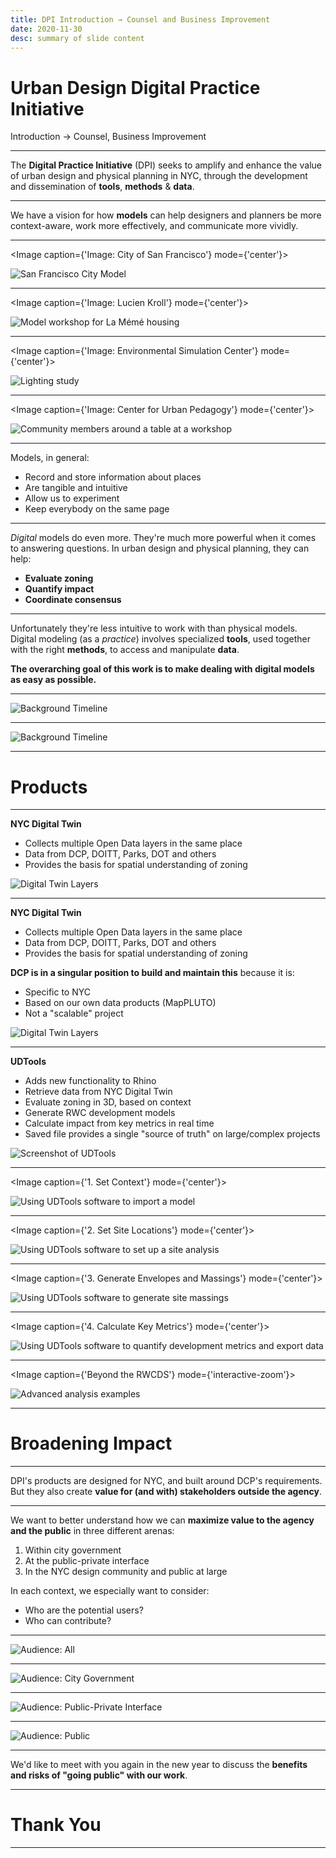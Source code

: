 ```yaml
---
title: DPI Introduction → Counsel and Business Improvement
date: 2020-11-30
desc: summary of slide content
---
```


<!-- IMPORT LAYOUTS AND ADDITIONAL COMPONENTS TO INCLUDE -->


<!-- END IMPORTS, BEGIN FIRST SLIDE -->

# Urban Design **Digital Practice Initiative**

Introduction → Counsel, Business Improvement

---

The **Digital Practice Initiative** (DPI) seeks to amplify and enhance the value of urban design and physical planning in NYC, through the development and dissemination of **tools**, **methods** & **data**.

---

We have a vision for how **models** can help designers and planners be more context-aware, work more effectively, and communicate more vividly.

---

<Image caption={'Image: City of San Francisco'} mode={'center'}>

![San Francisco City Model](../assets/2019/00/precedent_sf-city-model.jpg)

</Image>


---

<Image caption={'Image: Lucien Kroll'} mode={'center'}>

![Model workshop for La Mémé housing](../assets/2020/12/precedent_kroll-1.png)

</Image>


---

<Image caption={'Image: Environmental Simulation Center'} mode={'center'}>

![Lighting study](../assets/2020/12/precedent_environmental-sim-center.jpg)

</Image>

---

<Image caption={'Image: Center for Urban Pedagogy'} mode={'center'}>

![Community members around a table at a workshop](../assets/2020/12/precedent_cup.jpg)

</Image>

---

Models, in general:

- Record and store information about places
- Are tangible and intuitive
- Allow us to experiment
- Keep everybody on the same page

---

*Digital* models do even more. They're much more powerful when it comes to answering questions. In urban design and physical planning, they can help:

- **Evaluate zoning**
- **Quantify impact**
- **Coordinate consensus**

---

Unfortunately they're less intuitive to work with than physical models. Digital modeling (as a *practice*) involves specialized **tools**, used together with the right **methods**, to access and manipulate **data**.

**The overarching goal of this work is to make dealing with digital models as easy as possible.**

---

![Background Timeline](../assets/2020/12/timeline-background.svg)

---

![Background Timeline](../assets/2020/12/timeline-background-themes.svg)

---

# **Products**

---

<ImageRight>

**NYC Digital Twin**

- Collects multiple Open Data layers in the same place
- Data from DCP, DOITT, Parks, DOT and others
- Provides the basis for spatial understanding of zoning

![Digital Twin Layers](../assets/2020/08/digital-twin-layers.png)

</ImageRight>

---

<ImageRight>

**NYC Digital Twin**

- Collects multiple Open Data layers in the same place
- Data from DCP, DOITT, Parks, DOT and others
- Provides the basis for spatial understanding of zoning

**DCP is in a singular position to build and maintain this** because it is:

- Specific to NYC
- Based on our own data products (MapPLUTO)
- Not a "scalable" project

![Digital Twin Layers](../assets/2020/08/digital-twin-layers.png)

</ImageRight>

---

<ImageRight>

**UDTools**

- Adds new functionality to Rhino
- Retrieve data from NYC Digital Twin
- Evaluate zoning in 3D, based on context
- Generate RWC development models
- Calculate impact from key metrics in real time
- Saved file provides a single "source of truth" on large/complex projects

![Screenshot of UDTools](../assets/2020/12/udtools_screenshot.png)

</ImageRight>

---

<Image caption={'1. Set Context'} mode={'center'}>

![Using UDTools software to import a model](../assets/2020/12/udtools_context.gif)

</Image>

---

<Image caption={'2. Set Site Locations'} mode={'center'}>

![Using UDTools software to set up a site analysis](../assets/2020/12/udtools_setup.gif)

</Image>

---

<Image caption={'3. Generate Envelopes and Massings'} mode={'center'}>

![Using UDTools software to generate site massings](../assets/2020/12/udtools_buildmeasure.gif)

</Image>

---

<Image caption={'4. Calculate Key Metrics'} mode={'center'}>

![Using UDTools software to quantify development metrics and export data](../assets/2020/12/udtools_summary.gif)

</Image>

---

<Image caption={'Beyond the RWCDS'} mode={'interactive-zoom'}>

![Advanced analysis examples](../assets/2020/12/advanced-analysis.png)

</Image>

---

# **Broadening Impact**


---

DPI's products are designed for NYC, and built around DCP's requirements. But they also create **value for (and with) stakeholders outside the agency**.

---

We want to better understand how we can **maximize value to the agency and the public** in three different arenas:

1. Within city government
2. At the public-private interface
3. In the NYC design community and public at large

In each context, we especially want to consider:

- Who are the potential users?
- Who can contribute?

---

![Audience: All](../assets/2020/12/dpi-audience.svg)

---

![Audience: City Government](../assets/2020/12/dpi-audience-public.svg)

---

![Audience: Public-Private Interface](../assets/2020/12/dpi-audience-public-private.svg)

---

![Audience: Public](../assets/2020/12/dpi-audience-private.svg)

---

We'd like to meet with you again in the new year to discuss the **benefits and risks of "going public" with our work**.

---

# **Thank You**

---
